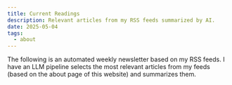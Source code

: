 ```yaml
---
title: Current Readings
description: Relevant articles from my RSS feeds summarized by AI.
date: 2025-05-04
tags:
  - about
---
```


The following is an automated weekly newsletter based on my RSS feeds. I have an LLM pipeline selects the most relevant articles from my feeds (based on the about page of this website) and summarizes them.

<Summary />